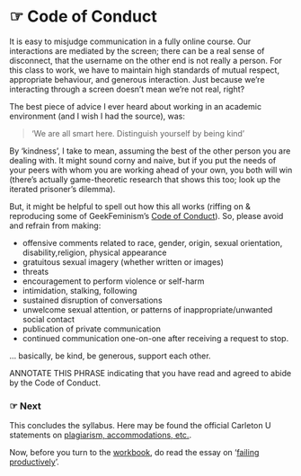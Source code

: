 # ☞ Code of Conduct

It is easy to misjudge communication in a fully online course. Our interactions are mediated by the screen; there can be a real sense of disconnect, that the username on the other end is not really a person. For this class to work, we have to maintain high standards of mutual respect, appropriate behaviour, and generous interaction. Just because we're interacting through a screen doesn't mean we're not real, right?

The best piece of advice I ever heard about working in an academic environment (and I wish I had the source), was:

>'We are all smart here. Distinguish yourself by being kind'

By 'kindness', I take to mean, assuming the best of the other person you are dealing with. It might sound corny and naive, but if you put the needs of your peers with whom you are working ahead of your own, you both will win (there's actually game-theoretic research that shows this too; look up the iterated prisoner's dilemma).

But, it might be helpful to spell out how this all works (riffing on & reproducing some of GeekFeminism's [Code of Conduct](http://geekfeminism.org/about/code-of-conduct/)). So, please avoid and refrain from making:

- offensive comments related to race, gender, origin, sexual orientation, disability,religion, physical appearance
- gratuitous sexual imagery (whether written or images)
- threats
- encouragement to perform violence or self-harm
- intimidation, stalking, following
- sustained disruption of conversations
- unwelcome sexual attention, or patterns of inappropriate/unwanted social contact
- publication of private communication
- continued communication one-on-one after receiving a request to stop.

... basically, be kind, be generous, support each other.

ANNOTATE THIS PHRASE indicating that you have read and agreed to abide by the Code of Conduct.

### ☞ Next

This concludes the syllabus. Here may be found the official Carleton U statements on [plagiarism, accommodations, etc.](/regs).

Now, before you turn to the [workbook](http://workbook.craftingdigitalhistory.ca), do read the essay on '[failing productively](/productivefail)'. 
